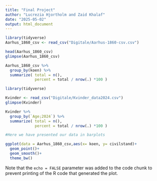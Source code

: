 ---
title: "Final Project"
author: "Lucrezia Hjortholm and Zaid Khalaf"
date: "2025-05-02"
output: html_document
---

```{r setup, include=FALSE}
library(tidyverse)
Aarhus_1860_csv <- read_csv("Digitale/Aarhus-1860-csv.csv")

head(Aarhus_1860_csv)
glimpse(Aarhus_1860_csv)
```


```{r}
Aarhus_1860_csv %>% 
  group_by(koen) %>% 
  summarize( total = n(),
             percent = total / nrow(.) *100 )
```


```{r setup, include=FALSE}
library(tidyverse)

Kvinder <- read_csv("Digitale/Kvinder_data2024.csv")
glimpse(Kvinder)
```


```{r}
Kvinder %>% 
  group_by(`Age;2024`) %>% 
  summarize( total = n(),
             percent = total / nrow(.) *100 )
```


```{r pressure, echo=FALSE}
#Here we have presented our data in barplots

ggplot(data = Aarhus_1860_csv,aes(x= koen, y= civilstand)+
  geom_point()+ 
  geom_smooth()+
  theme_bw()
```

Note that the `echo = FALSE` parameter was added to the code chunk to prevent printing of the R code that generated the plot.
